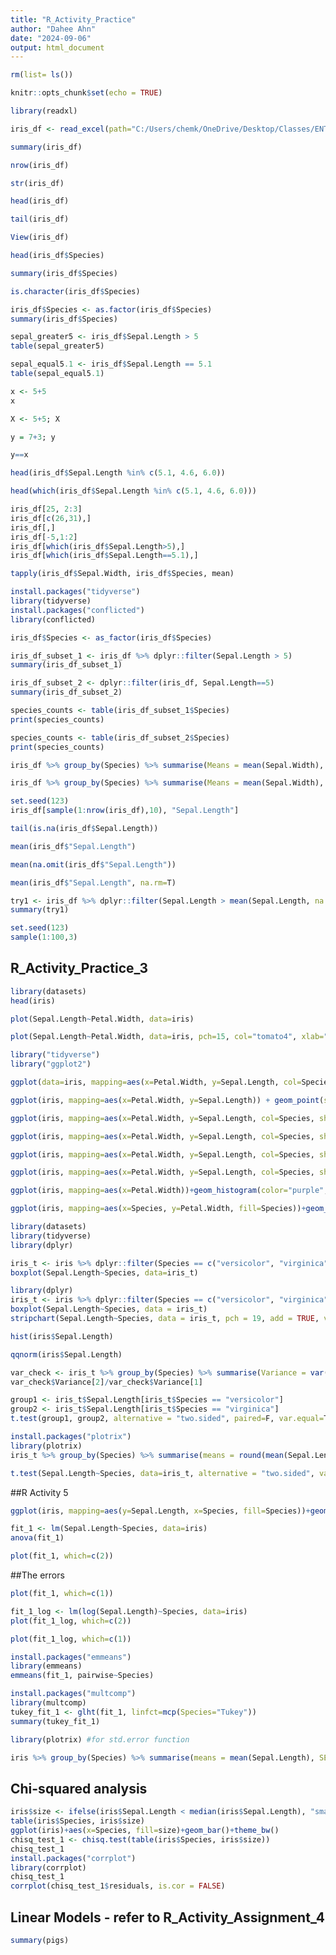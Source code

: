 ```yaml
---
title: "R_Activity_Practice"
author: "Dahee Ahn"
date: "2024-09-06"
output: html_document
---
```

```r
rm(list= ls())
```

```r
knitr::opts_chunk$set(echo = TRUE)
```

```r
library(readxl)
```

```r
iris_df <- read_excel(path="C:/Users/chemk/OneDrive/Desktop/Classes/ENT6707_DataAnalysis/week2/Iris_data_excel.xlsx", sheet="some_famous_data", range= "A1:E151")
```

```r
summary(iris_df)
```

```r
nrow(iris_df)
```

```r
str(iris_df)
```

```r
head(iris_df)
```

```r
tail(iris_df)
```

```r
View(iris_df)
```

```r
head(iris_df$Species)
```

```r
summary(iris_df$Species)
```

```r
is.character(iris_df$Species)
```

```r
iris_df$Species <- as.factor(iris_df$Species)
summary(iris_df$Species)
```

```r
sepal_greater5 <- iris_df$Sepal.Length > 5
table(sepal_greater5)
```

```r
sepal_equal5.1 <- iris_df$Sepal.Length == 5.1
table(sepal_equal5.1)
```

```r
x <- 5+5
x
```

```r
X <- 5+5; X
```

```r
y = 7+3; y
```

```r
y==x
```

```r
head(iris_df$Sepal.Length %in% c(5.1, 4.6, 6.0))
```

```r
head(which(iris_df$Sepal.Length %in% c(5.1, 4.6, 6.0)))
```

```r
iris_df[25, 2:3]
iris_df[c(26,31),]
iris_df[,]
iris_df[-5,1:2]
iris_df[which(iris_df$Sepal.Length>5),]
iris_df[which(iris_df$Sepal.Length==5.1),]
```

```r
tapply(iris_df$Sepal.Width, iris_df$Species, mean)
```

```r
install.packages("tidyverse")
library(tidyverse)
install.packages("conflicted")
library(conflicted)
```

```r
iris_df$Species <- as_factor(iris_df$Species)
```

```r
iris_df_subset_1 <- iris_df %>% dplyr::filter(Sepal.Length > 5)
summary(iris_df_subset_1)
```

```r
iris_df_subset_2 <- dplyr::filter(iris_df, Sepal.Length==5)
summary(iris_df_subset_2)
```

```r
species_counts <- table(iris_df_subset_1$Species)
print(species_counts)
```

```r
species_counts <- table(iris_df_subset_2$Species)
print(species_counts)
```

```r
iris_df %>% group_by(Species) %>% summarise(Means = mean(Sepal.Width), SD = sd(Sepal.Width), max_sep = max(Sepal.Width))
```

```r
iris_df %>% group_by(Species) %>% summarise(Means = mean(Sepal.Width), SD = sd(Sepal.Width), max_sep = max(Sepal.Width)) %>% arrange(Means)
```








```r
set.seed(123)
iris_df[sample(1:nrow(iris_df),10), "Sepal.Length"]
```

```r
tail(is.na(iris_df$Sepal.Length))
```
```r
mean(iris_df$"Sepal.Length")
```

```r
mean(na.omit(iris_df$"Sepal.Length"))
```

```r
mean(iris_df$"Sepal.Length", na.rm=T)
```

```r
try1 <- iris_df %>% dplyr::filter(Sepal.Length > mean(Sepal.Length, na.rm = TRUE))
summary(try1)
```

```r
set.seed(123)
sample(1:100,3)
```

## R_Activity_Practice_3

```r
library(datasets)
head(iris)
```

```r
plot(Sepal.Length~Petal.Width, data=iris)
```

```r
plot(Sepal.Length~Petal.Width, data=iris, pch=15, col="tomato4", xlab="Width of Petals", ylab="Length of Sepals")
```

```r
library("tidyverse")
library("ggplot2")
```

```r
ggplot(data=iris, mapping=aes(x=Petal.Width, y=Sepal.Length, col=Species)) + geom_point()
```

```r
ggplot(iris, mapping=aes(x=Petal.Width, y=Sepal.Length)) + geom_point(shape=15, col="tomato4")
```

```r
ggplot(iris, mapping=aes(x=Petal.Width, y=Sepal.Length, col=Species, shape=Species)) + geom_point()
```

```r
ggplot(iris, mapping=aes(x=Petal.Width, y=Sepal.Length, col=Species, shape=Species))+geom_point()+theme_classic()
```

```r
ggplot(iris, mapping=aes(x=Petal.Width, y=Sepal.Length, col=Species, shape=Species))+geom_point()+theme_classic()+theme(legend.position=c(0.2,0.8), legend.title=element_blank())
```

```r
ggplot(iris, mapping=aes(x=Petal.Width, y=Sepal.Length, col=Species, shape=Species))+geom_point()+theme_classic()+xlab("Petal width (cm)")+ylab("Sepal length (cm)")+theme(legend.position="none")
```

```r
ggplot(iris, mapping=aes(x=Petal.Width))+geom_histogram(color="purple", fill="pink")+theme_classic()+theme(legend.position="none")
```

```r
ggplot(iris, mapping=aes(x=Species, y=Petal.Width, fill=Species))+geom_boxplot()+theme_classic()+scale_fill_manual(values=c("pink","purple","red"))+theme(legend.position="none")
```

```r
library(datasets)
library(tidyverse)
library(dplyr)
```

```r
iris_t <- iris %>% dplyr::filter(Species == c("versicolor", "virginica"))
boxplot(Sepal.Length~Species, data=iris_t)
```


```r
library(dplyr)
iris_t <- iris %>% dplyr::filter(Species == c("versicolor", "virginica")) %>% droplevels()
boxplot(Sepal.Length~Species, data = iris_t)
stripchart(Sepal.Length~Species, data = iris_t, pch = 19, add = TRUE, vertical = TRUE, method = "jitter", jitter = 0.2)
```

```r
hist(iris$Sepal.Length)
```

```r
qqnorm(iris$Sepal.Length)
```

```r
var_check <- iris_t %>% group_by(Species) %>% summarise(Variance = var(Sepal.Length))
var_check$Variance[2]/var_check$Variance[1]
```

```r
group1 <- iris_t$Sepal.Length[iris_t$Species == "versicolor"]
group2 <- iris_t$Sepal.Length[iris_t$Species == "virginica"]
t.test(group1, group2, alternative = "two.sided", paired=F, var.equal=T)
```
```r
install.packages("plotrix")
library(plotrix)
iris_t %>% group_by(Species) %>% summarise(means = round(mean(Sepal.Length),2), SE = round(std.error(Sepal.Length),2))
```

```r
t.test(Sepal.Length~Species, data=iris_t, alternative = "two.sided", var.equal=T)
```

##R Activity 5
```r
ggplot(iris, mapping=aes(y=Sepal.Length, x=Species, fill=Species))+geom_boxplot()+theme_classic()+xlab("Species")+ylab("Sepal Length")
```

```r
fit_1 <- lm(Sepal.Length~Species, data=iris)
anova(fit_1)
```

```r
plot(fit_1, which=c(2))
```
##The errors
```r
plot(fit_1, which=c(1))
```

```r
fit_1_log <- lm(log(Sepal.Length)~Species, data=iris)
plot(fit_1_log, which=c(2))
```

```r
plot(fit_1_log, which=c(1))
```

```r
install.packages("emmeans")
library(emmeans)
emmeans(fit_1, pairwise~Species)
```
```r
install.packages("multcomp")
library(multcomp)
tukey_fit_1 <- glht(fit_1, linfct=mcp(Species="Tukey"))
summary(tukey_fit_1)
```

```r
library(plotrix) #for std.error function
```

```r
iris %>% group_by(Species) %>% summarise(means = mean(Sepal.Length), SE = std.error(Sepal.Length))
```

## Chi-squared analysis
```r
iris$size <- ifelse(iris$Sepal.Length < median(iris$Sepal.Length), "small", "big")
table(iris$Species, iris$size)
ggplot(iris)+aes(x=Species, fill=size)+geom_bar()+theme_bw()
chisq_test_1 <- chisq.test(table(iris$Species, iris$size))
chisq_test_1
install.packages("corrplot")
library(corrplot)
chisq_test_1
corrplot(chisq_test_1$residuals, is.cor = FALSE)
```
## Linear Models - refer to R_Activity_Assignment_4
```r
summary(pigs)
```

